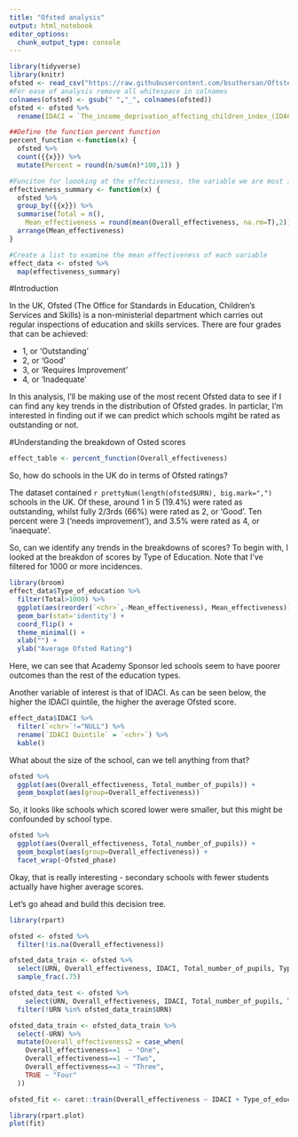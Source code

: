 ```yaml
---
title: "Ofsted analysis"
output: html_notebook
editor_options: 
  chunk_output_type: console
---
```


```r
library(tidyverse)
library(knitr)
ofsted <- read_csv("https://raw.githubusercontent.com/bsuthersan/Oftsted-Analysis/master/Management_information_-_state-funded_schools_-_latest_inspections_at_31_Dec_2019.csv")
#For ease of analysis remove all whitespace in colnames
colnames(ofsted) <- gsub(" ","_", colnames(ofsted))
ofsted <- ofsted %>%
  rename(IDACI = `The_income_deprivation_affecting_children_index_(IDACI)_quintile`)
```


```r
##Define the function percent function
percent_function <-function(x) {
  ofsted %>%
  count({{x}}) %>%
  mutate(Percent = round(n/sum(n)*100,1)) }

#Funciton for loooking at the effectiveness, the variable we are most interested in
effectiveness_summary <- function(x) {
  ofsted %>%
  group_by({{x}}) %>%
  summarise(Total = n(),
    Mean_effectiveness = round(mean(Overall_effectiveness, na.rm=T),2)) %>%
  arrange(Mean_effectiveness)
}

#Create a list to examine the mean effectiveness of each variable
effect_data <- ofsted %>%
  map(effectiveness_summary)
```

#Introduction

In the UK, Ofsted (The Office for Standards in Education, Children's Services and Skills) is a non-ministerial department which carries out regular inspections of education and skills services. There are four grades that can be achieved:

- 1, or 'Outstanding'
- 2, or 'Good'
- 3, or 'Requires Improvement'
- 4, or 'Inadequate'

In this analysis, I'll be making use of the most recent Ofsted data to see if I can find any key trends in the distribution of Ofsted grades. In particlar, I'm interested in finding out if we can predict which schools mgiht be rated as outstanding or not.

#Understanding the breakdown of Osted scores

```r
effect_table <- percent_function(Overall_effectiveness)
```

So, how do schools in the UK do in terms of Ofsted ratings?

The dataset contained `r prettyNum(length(ofsted$URN), big.mark=",")` schools in the UK. Of these, around 1 in 5 (19.4%) were rated as outstanding, whilst fully 2/3rds (66%) were rated as 2, or 'Good'. Ten percent were 3 ('needs improvement'), and 3.5% were rated as 4, or 'inaequate'.

So, can we identify any trends in the breakdowns of scores? To begin with, I looked at the breakdon of scores by Type of Education. Note that I've filtered for 1000 or more incidences.

```r
library(broom)
effect_data$Type_of_education %>%
  filter(Total>1000) %>%
  ggplot(aes(reorder(`<chr>`,-Mean_effectiveness), Mean_effectiveness)) +
  geom_bar(stat='identity') +
  coord_flip() +
  theme_minimal() +
  xlab("") +
  ylab("Average Ofsted Rating")
```

Here, we can see that Academy Sponsor led schools seem to have poorer outcomes than the rest of the education types.

Another variable of interest is that of IDACI. As can be seen below, the higher the IDACI quintile, the higher the average Ofsted score.

```r
effect_data$IDACI %>%
  filter(`<chr>`!="NULL") %>% 
  rename(`IDACI Quintile` = `<chr>`) %>%
  kable()
```

What about the size of the school, can we tell anything from that?

```r
ofsted %>%
  ggplot(aes(Overall_effectiveness, Total_number_of_pupils)) +
  geom_boxplot(aes(group=Overall_effectiveness))
```

So, it looks like schools which scored lower were smaller, but this might be confounded by school type.

```r
ofsted %>%
  ggplot(aes(Overall_effectiveness, Total_number_of_pupils)) +
  geom_boxplot(aes(group=Overall_effectiveness)) +
  facet_wrap(~Ofsted_phase)
```

Okay, that is really interesting - secondary schools with fewer students actually have higher average scores.

Let's go ahead and build this decision tree.

```r
library(rpart)

ofsted <- ofsted %>%
  filter(!is.na(Overall_effectiveness))

ofsted_data_train <- ofsted %>%
  select(URN, Overall_effectiveness, IDACI, Total_number_of_pupils, Type_of_education) %>%
  sample_frac(.75)

ofsted_data_test <- ofsted %>%
    select(URN, Overall_effectiveness, IDACI, Total_number_of_pupils, Type_of_education) %>%
  filter(!URN %in% ofsted_data_train$URN)

ofsted_data_train <- ofsted_data_train %>%
  select(-URN) %>%
  mutate(Overall_effectiveness2 = case_when(
    Overall_effectiveness==1  ~ "One",
    Overall_effectiveness==1 ~ "Two",
    Overall_effectiveness==3 ~ "Three",
    TRUE ~ "Four"
  ))

ofsted_fit <- caret::train(Overall_effectiveness ~ IDACI + Type_of_education, data = ofsted_data_train, method = "rf")

library(rpart.plot)
plot(fit)
```




